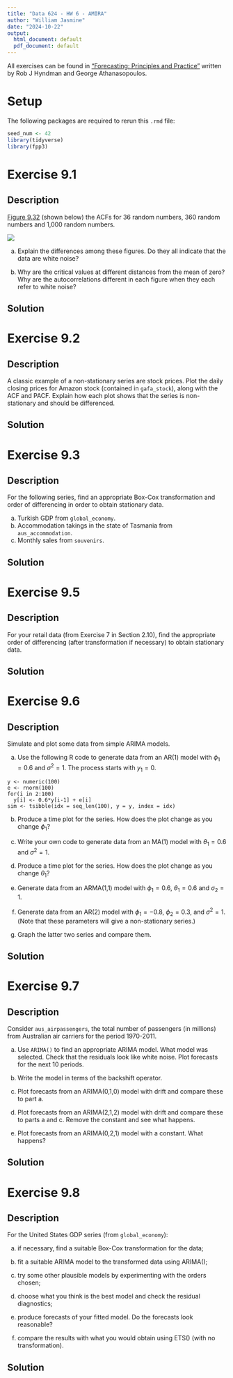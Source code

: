 ```yaml
---
title: "Data 624 - HW 6 - AMIRA"
author: "William Jasmine"
date: "2024-10-22"
output:
  html_document: default
  pdf_document: default
---
```


All exercises can be found in ["Forecasting: Principles and Practice"](https://otexts.com/fpp3/index.html) written by Rob J Hyndman and George Athanasopoulos.

# Setup

The following packages are required to rerun this `.rmd` file:

```r
seed_num <- 42
library(tidyverse)
library(fpp3)
```

# Exercise 9.1
## Description

[Figure 9.32](https://otexts.com/fpp3/arima-exercises.html#fig:wnacfplus) (shown below) the ACFs for 36 random numbers, 360 random numbers and 1,000 random numbers.

![](9.1_figure.png)


a. Explain the differences among these figures. Do they all indicate that the data are white noise?

b. Why are the critical values at different distances from the mean of zero? Why are the autocorrelations different in each figure when they each refer to white noise?

## Solution

# Exercise  9.2 
## Description

A classic example of a non-stationary series are stock prices. Plot the daily closing prices for Amazon stock (contained in `gafa_stock`), along with the ACF and PACF. Explain how each plot shows that the series is non-stationary and should be differenced.

## Solution

# Exercise 9.3
## Description

For the following series, find an appropriate Box-Cox transformation and order of differencing in order to obtain stationary data.

a. Turkish GDP from `global_economy`.
b. Accommodation takings in the state of Tasmania from `aus_accommodation`.
c. Monthly sales from `souvenirs`.

## Solution

# Exercise 9.5
## Description

For your retail data (from Exercise 7 in Section 2.10), find the appropriate order of differencing (after transformation if necessary) to obtain stationary data.

## Solution

# Exercise 9.6
## Description

Simulate and plot some data from simple ARIMA models.

a. Use the following R code to generate data from an AR(1) model with $\phi_1=0.6$ and $\sigma^2=1$. The process starts with $y_1=0$.

```
y <- numeric(100)
e <- rnorm(100)
for(i in 2:100)
  y[i] <- 0.6*y[i-1] + e[i]
sim <- tsibble(idx = seq_len(100), y = y, index = idx)
```

b. Produce a time plot for the series. How does the plot change as you change $\phi_1$?

c. Write your own code to generate data from an MA(1) model with $\theta_1=0.6$ and $\sigma^2=1$.

d. Produce a time plot for the series. How does the plot change as you change $\theta_1$?

e. Generate data from an ARMA(1,1) model with $\phi_1=0.6$, $\theta_1=0.6$ and $\sigma_2=1$. 

f. Generate data from an AR(2) model with $\phi_1=−0.8$, $\phi_2=0.3$, and $\sigma^2=1$. (Note that these parameters will give a non-stationary series.)

g. Graph the latter two series and compare them.


## Solution

# Exercise 9.7
## Description

Consider `aus_airpassengers`, the total number of passengers (in millions) from Australian air carriers for the period 1970-2011.

a. Use `ARIMA()` to find an appropriate ARIMA model. What model was selected. Check that the residuals look like white noise. Plot forecasts for the next 10 periods.

b. Write the model in terms of the backshift operator.

c. Plot forecasts from an ARIMA(0,1,0) model with drift and compare these to part a.

d. Plot forecasts from an ARIMA(2,1,2) model with drift and compare these to parts a and c. Remove the constant and see what happens.

e. Plot forecasts from an ARIMA(0,2,1) model with a constant. What happens?

## Solution

# Exercise 9.8
## Description

For the United States GDP series (from `global_economy`):

a. if necessary, find a suitable Box-Cox transformation for the data;

b. fit a suitable ARIMA model to the transformed data using ARIMA();

c. try some other plausible models by experimenting with the orders chosen;

d. choose what you think is the best model and check the residual diagnostics;

e. produce forecasts of your fitted model. Do the forecasts look reasonable?

f. compare the results with what you would obtain using ETS() (with no transformation).

## Solution 
